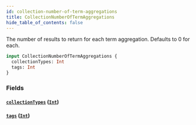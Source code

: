 ```yaml
---
id: collection-number-of-term-aggregations
title: CollectionNumberOfTermAggregations
hide_table_of_contents: false
---
```



The number of results to return for each term aggregation. Defaults to 0 for each.

```graphql
input CollectionNumberOfTermAggregations {
  collectionTypes: Int
  tags: Int
}
```


### Fields

#### [`collectionTypes`](#) ([`Int`](/demand/api/graphql-storefront/reference/scalars/int))




#### [`tags`](#) ([`Int`](/demand/api/graphql-storefront/reference/scalars/int))







